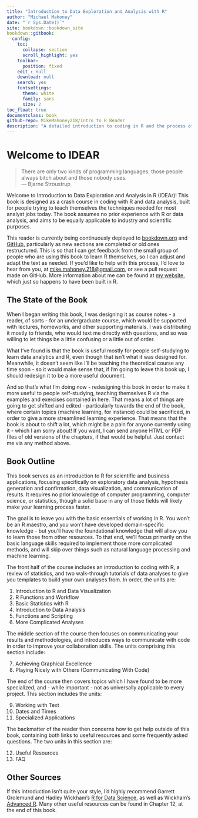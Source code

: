 ```yaml
---
title: "Introduction to Data Exploration and Analysis with R"
author: "Michael Mahoney"
date: "`r Sys.Date()`"
site: bookdown::bookdown_site
bookdown::gitbook:
  config:
    toc:
      collapse: section
      scroll_highlight: yes
    toolbar:
      position: fixed
    edit : null
    download: null
    search: yes
    fontsettings:
      theme: white
      family: sans
      size: 2
toc_float: true
documentclass: book
github-repo: MikeMahoney218/Intro_to_R_Reader
description: "A detailed introduction to coding in R and the process of data analytics. Version 1.0.0"
---
```


# Welcome to IDEAR {-}

> There are only two kinds of programming languages: those people always bitch about and those nobody uses.  
><div align = "right"> --- Bjarne Stroustrup  </div>

Welcome to Introduction to Data Exploration and Analysis in R (IDEAr)! This book is designed as a crash course in coding with R and data analysis, built for people trying to teach themselves the techniques needed for most analyst jobs today. The book assumes no prior experience with R or data analysis, and aims to be equally applicable to industry and scientific purposes.

This reader is currently being continuously deployed to  [bookdown.org](https://bookdown.org/connect/#/apps/2008/access) and [GitHub](https://github.com/mikemahoney218/Intro_to_R_Reader), particularly as new sections are completed or old ones restructured. This is so that I can get feedback from the small group of people who are using this book to learn R themselves, so I can adjust and adapt the text as needed. If you'd like to help with this process, I'd love to hear from you, at <mike.mahoney.218@gmail.com>, or see a pull request made on GitHub. More information about me can be found at [my website](https://www.mikemahoney218.com), which just so happens to have been built in R.

## The State of the Book

When I began writing this book, I was designing it as course notes - a reader, of sorts - for an undergraduate course, which would be supported with lectures, homeworks, and other supporting materials. I was distributing it mostly to friends, who would text me directly with questions, and so was willing to let things be a little confusing or a little out of order. 

What I've found is that the book is useful mostly for people self-studying to learn data analytics and R, even though that isn't what it was designed for. Meanwhile, it doesn't seem like I'll be teaching the theoretical course any time soon - so it would make sense that, if I'm going to leave this book up, I should redesign it to be a more useful document.

And so that's what I'm doing now - redesigning this book in order to make it more useful to people self-studying, teaching themselves R via the examples and exercises contained in here. That means a lot of things are going to get shifted and edited - particularly towards the end of the book, where certain topics (machine learning, for instance) could be sacrificed, in order to give a more streamlined learning experience. That means that the book is about to shift a lot, which might be a pain for anyone currently using it - which I am sorry about! If you want, I can send anyone HTML or PDF files of old versions of the chapters, if that would be helpful. Just contact me via any method above.

## Book Outline
This book serves as an introduction to R for scientific and business applications, focusing specifically on exploratory data analysis, hypothesis generation and confirmation, data visualization, and communication of results. It requires no prior knowledge of computer programming, computer science, or statistics, though a solid base in any of those fields will likely make your learning process faster.

The goal is to leave you with the basic essentials of working in R. You won't be an R maestro, and you won't have developed domain-specific knowledge - but you'll have the foundational knowledge that will allow you to learn those from other resources. To that end, we'll focus primarily on the basic language skills required to implement those more complicated methods, and will skip over things such as natural language processing and machine learning.

The front half of the course includes an introduction to coding with R, a review of statistics, and two walk-through tutorials of data analyses to give you templates to build your own analyses from. In order, the units are:

1. Introduction to R and Data Visualization
2. R Functions and Workflow
3. Basic Statistics with R
4. Introduction to Data Analysis
5. Functions and Scripting
6. More Complicated Analyses

The middle section of the course then focuses on communicating your results and methodologies, and introduces ways to communicate with code in order to improve your collaboration skills. The units comprising this section include:

7. Achieving Graphical Excellence
8. Playing Nicely with Others (Communicating With Code)

The end of the course then covers topics which I have found to be more specialized, and - while important - not as universally applicable to every project. This section includes the units:

9. Working with Text
10. Dates and Times
11. Specialized Applications

The backmatter of the reader then concerns how to get help outside of this book, containing both links to useful resources and some frequently asked questions. The two units in this section are:

12. Useful Resources
13. FAQ

## Other Sources
If this introduction isn't quite your style, I'd highly recommend Garrett Grolemund and Hadley Wickham's [R for Data Science](http://r4ds.had.co.nz/index.html), as well as Wickham's [Advanced R](https://adv-r.hadley.nz/index.html). Many other useful resources can be found in Chapter 12, at the end of this book. 